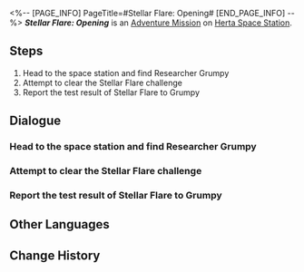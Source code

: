 <%-- [PAGE_INFO]
PageTitle=#Stellar Flare: Opening#
[END_PAGE_INFO] --%>
{{Stub|Dialogue.}}
{{Mission Infobox
|id            = 8000001
|title         = 
|image         = <!--Mission Stellar Flare: Opening.png-->
|type          = Adventure
|event_name    = 
|chapter       = 
|requirements  = Reach [[Trailblaze Level]] 21
|summary       = <!--official mission summary from Fate's Atlas-->
|characters    = Grumpy; Trailblazer
|startLocation = [[Herta Space Station]] - [[Master Control Zone]]
|world         = Herta Space Station
|area          = Master Control Zone
|prev          = 
|next          = 
|exp           = 
|credits       = 5000
|stellarJade   = 
|other         = {{Card List|}}
}}
'''''Stellar Flare: Opening''''' is an [[Adventure Mission]] on [[Herta Space Station]].

==Steps==
# Head to the space station and find Researcher Grumpy
# Attempt to clear the Stellar Flare challenge
# Report the test result of Stellar Flare to Grumpy

<!--
==Gameplay Notes==

--><!--
==Trial Character==

-->
==Dialogue==
{{Stub Dialogue}}
{{Dialogue Start}}
:{{tx}}
{{Dialogue End}}

===Head to the space station and find Researcher Grumpy===
{{Mission Description|type=adventure|location=Master Control Zone|update|You receive a message from a researcher named Grumpy hoping to talk with you in the Herta Space Station.<br />According to past experiences, similar requests usually come with pretty considerable rewards... Go find her the next time you pass by the space station.}}
{{Dialogue Start}}
:{{tx}}
{{Dialogue End}}

===Attempt to clear the Stellar Flare challenge===
{{Mission Description|type=adventure|location=Master Control Zone|update|Researcher Grumpy wants your help in testing the battle simulation program called Stellar Flare.<br />Activate Stellar Flare and attempt the challenges within.}}
{{Dialogue Start}}
:{{tx}}
{{Dialogue End}}

===Report the test result of Stellar Flare to Grumpy===
{{Mission Description|type=adventure|location=Master Control Zone|update|You complete the Stellar Flare testing at Grumpy's request without a hitch.<br />Talk to the researcher and soothe her anxiety.}}
{{Dialogue Start}}
:{{tx}}
{{Dialogue End}}

==Other Languages==
{{Other Languages
|en   = Stellar Flare: Opening
|zhs  = 星芒战幕•揭幕
|zht  = 星芒戰幕•揭幕
|ja   = スターライト・ウォーフェア・開幕
|ko   = 스타라이트 전쟁의 서막•제막
|es   = Refriega estelar: apertura
|fr   = Explosion stellaire&nbsp;: Introduction
|ru   = Звёздная война: Начало
|th   = ม่านสงครามดวงดาว: เปิดฉาก
|vi   = Chiến Tranh Tinh Tú - Mở Màn
|de   = Stellares Leuchtsignal: Eröffnung
|id   = Suara Genderang Perang: Pembukaan
|pt   = Chama Estelar: Abertura
}}

==Change History==
{{Change History|1.1}}
